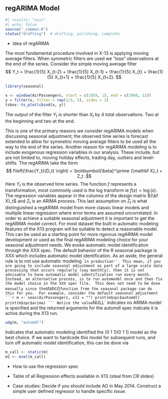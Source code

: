 ## regARIMA Model

```r
#| results: "asis"
#| echo: false
source("_common.R")
status("drafting")  # drafting, polishing, complete
```
- Idea of regARIMA

The most fundamental procedure involved in X-13 is applying moving average filters.
When symmetric filters are used we "lose" observations at the end of the series. Consider the simple moving average filter 
$$ Y_t = \frac{1}{5} X_{t-2} + \frac{1}{5} X_{t-1} + \frac{1}{5} X_{t} + \frac{1}{5} X_{t+1} + \frac{1}{5} X_{t+2}. $$
```r
library(seasonal)

x <- window(AirPassengers, start = c(1959, 1), end = c(1960, 12))
y = filter(x, filter = rep(1/5, 5), sides = 2)
tsbox::ts_plot(cbind(x, y))
```
The output of the filter $Y_t$ is shorter than $X_t$ by 4 total observations.
Two at the beginning and two at the end. 

This is one of the primary reasons we consider regARIMA models when discussing seasonal adjustment; the observed time series is forecast extended to allow for symmetric moving average filters to be used all the way to the end of the series. 
Another reason for regARIMA modeling is to include exogenous regression variables in our analysis.
These include, but are not limited to, moving holiday effects, trading day, outliers and level-shifts. 
The regARIMA take the form
$$ f\left(\frac{Y_t}{D_t} \right) = \boldsymbol{\beta}^\prime {\mathbf X}_t + Z_t .$$
Here $Y_t$ is the observed time series. 
The function $f$ represents a transformation, most commonly used is the log transform ie $f(x) = \log(x)$.
The regression variables appear in the columns of the design matrix ${\bf X}_t$ and $Z_t$ is an ARIMA process. 
This last assumption on $Z_t$ is what distinguished a regARIMA model from more classic linear models and multiple linear regression where error terms are assumed uncorrelated.
In order to achieve a suitable seasonal adjustment it is important to get the regARIMA model correct.
For most dataset the built in automatic modeling features of the X13 program will be suitable to detect a reasonable model. 
This can be used as a starting point for more rigorous regARIMA model development or used as the final regARIMA modeling choice for your seasonal adjustment needs.
We evoke automatic model identification through the XXX spec. 
The default behavior of the R seasonal package is XXX which includes automatic model identification. 
As an aside, the general rule is to not use automatic modeling ``in production''.
This mean, if you are going to include seasonal adjustment as part of a large scale data processing that occurs regularly (say monthly), then it is not advisable to have automatic model identification run every month. 
Instead, an alternative process, is to run automodel once and then fix the model choice in the XXX spec file. 
This does not need to be done manually since the `static()` function from the seasonal package can do this for you. 
For example, consider the default seasonal adjustment 
```r
m <- seas(AirPassengers, x11 = "")
print(m$spc$automdl)
print(m$spc$arima)
```
Notice the value `NULL` indicates no ARIMA model is specified and the returned arguments for the automdl spec indicate it is active during the X13 run. 

```r
udg(m, "automdl")
```

Indicates that automatic modeling identified the (0 1 1)(0 1 1) model as the best choice. 
If we want to hardcode this model for subsequent runs, and turn off automatic model identification, this can be done via

```r
m_call <- static(m)
m2 <- eval(m_call)
```



- How to use the regression spec

- Table of all Regression effects available in X13 (steal from CR slides)


- Case studies: Decide if you should include AO in May 2014.
Construct a simple user defined regressor to handle specific issue.

